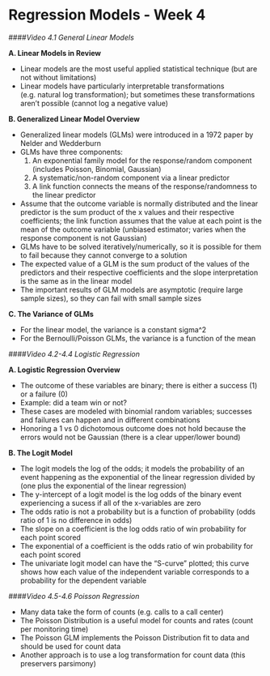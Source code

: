 Regression Models - Week 4
=========================================================

####*Video 4.1 General Linear Models*

**A. Linear Models in Review**

- Linear models are the most useful applied statistical technique (but are not without limitations)
- Linear models have particularly interpretable transformations (e.g. natural log transformation); but sometimes these transformations aren't possible (cannot log a negative value)

**B. Generalized Linear Model Overview**

- Generalized linear models (GLMs) were introduced in a 1972 paper by Nelder and Wedderburn
- GLMs have three components:
    1) An exponential family model for the response/random component (includes Poisson, Binomial, Gaussian)
    2) A systematic/non-random component via a linear predictor
    3) A link function connects the means of the response/randomness to the linear predictor
- Assume that the outcome variable is normally distributed and the linear predictor is the sum product of the x values and their respective coefficients; the link function assumes that the value at each point is the mean of the outcome variable (unbiased estimator; varies when the response component is not Gaussian)
- GLMs have to be solved iteratively/numerically, so it is possible for them to fail because they cannot converge to a solution
- The expected value of a GLM is the sum product of the values of the predictors and their respective coefficients and the slope interpretation is the same as in the linear model
- The important results of GLM models are asymptotic (require large sample sizes), so they can fail with small sample sizes

**C. The Variance of GLMs**

- For the linear model, the variance is a constant sigma^2
- For the Bernoulli/Poisson GLMs, the variance is a function of the mean

####*Video 4.2-4.4 Logistic Regression*

**A. Logistic Regression Overview**

- The outcome of these variables are binary; there is either a success (1) or a failure (0)
- Example: did a team win or not?
- These cases are modeled with binomial random variables; successes and failures can happen and in different combinations
- Honoring a 1 vs 0 dichotomous outcome does not hold because the errors would not be Gaussian (there is a clear upper/lower bound)

**B. The Logit Model**

- The logit models the log of the odds; it models the probability of an event happening as the exponential of the linear regression divided by (one plus the exponential of the linear regression)
- The y-intercept of a logit model is the log odds of the binary event experiencing a sucess if all of the x-variables are zero
- The odds ratio is not a probability but is a function of probability (odds ratio of 1 is no difference in odds)
- The slope on a coefficient is the log odds ratio of win probability for each point scored
- The exponential of a coefficient is the odds ratio of win probability for each point scored
- The univariate logit model can have the "S-curve" plotted; this curve shows how each value of the independent variable corresponds to a probability for the dependent variable 

####*Video 4.5-4.6 Poisson Regression*

- Many data take the form of counts (e.g. calls to a call center)
- The Poisson Distribution is a useful model for counts and rates (count per monitoring time)
- The Poisson GLM implements the Poisson Distribution fit to data and should be used for count data
- Another approach is to use a log transformation for count data (this preservers parsimony)





